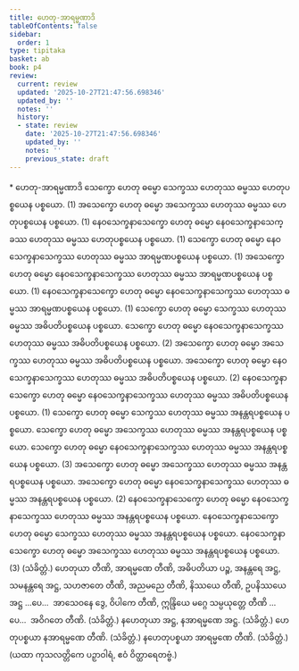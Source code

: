 ```yaml
---
title: ဟေတု-အာရမ္မဏာဒိ
tableOfContents: false
sidebar:
  order: 1
type: tipitaka
basket: ab
book: p4
review:
  current: review
  updated: '2025-10-27T21:47:56.698346'
  updated_by: ''
  notes: ''
  history:
  - state: review
    date: '2025-10-27T21:47:56.698346'
    updated_by: ''
    notes: ''
    previous_state: draft
---
```



<ReviewStatus review={frontmatter.review} showDetails={true} />

<HypothesisAnnotation frontmatter={frontmatter} />

<DynamicBreadcrumb />

<Paragraph type="center" book="p4">
* ဟေတု-အာရမ္မဏာဒိ
</Paragraph>

<Division number="148" book="p4" e="ch" v="39" p="517">

<Paragraph number="525" book="p4">
သေက္ခော ဟေတု ဓမ္မော သေက္ခဿ ဟေတုဿ ဓမ္မဿ ဟေတုပစ္စယေန ပစ္စယော. (1)
</Paragraph>

<Paragraph number="526" book="p4">
အသေက္ခော ဟေတု ဓမ္မော အသေက္ခဿ ဟေတုဿ ဓမ္မဿ ဟေတုပစ္စယေန ပစ္စယော. (1)
</Paragraph>

<Paragraph number="527" book="p4">
နေဝသေက္ခနာသေက္ခော ဟေတု ဓမ္မော နေဝသေက္ခနာသေက္ခဿ ဟေတုဿ ဓမ္မဿ ဟေတုပစ္စယေန ပစ္စယော. (1)
</Paragraph>

</Division>
<Division number="149" book="p4" e="ch" v="39" p="517">

<Paragraph number="528" book="p4">
သေက္ခော ဟေတု ဓမ္မော နေဝသေက္ခနာသေက္ခဿ ဟေတုဿ ဓမ္မဿ အာရမ္မဏပစ္စယေန ပစ္စယော. (1)
</Paragraph>

<Paragraph number="529" book="p4">
အသေက္ခော ဟေတု ဓမ္မော နေဝသေက္ခနာသေက္ခဿ ဟေတုဿ ဓမ္မဿ အာရမ္မဏပစ္စယေန ပစ္စယော. (1)
</Paragraph>

<Paragraph number="530" book="p4">
နေဝသေက္ခနာသေက္ခော ဟေတု ဓမ္မော နေဝသေက္ခနာသေက္ခဿ ဟေတုဿ ဓမ္မဿ အာရမ္မဏပစ္စယေန ပစ္စယော. (1)
</Paragraph>

</Division>
<Division number="150" book="p4" e="ch" v="39" p="518">

<Paragraph number="531" book="p4">
သေက္ခော ဟေတု ဓမ္မော သေက္ခဿ ဟေတုဿ ဓမ္မဿ အဓိပတိပစ္စယေန ပစ္စယော. သေက္ခော ဟေတု ဓမ္မော နေဝသေက္ခနာသေက္ခဿ ဟေတုဿ ဓမ္မဿ အဓိပတိပစ္စယေန ပစ္စယော. (2)
</Paragraph>

<Paragraph number="532" book="p4">
အသေက္ခော ဟေတု ဓမ္မော အသေက္ခဿ ဟေတုဿ ဓမ္မဿ အဓိပတိပစ္စယေန ပစ္စယော. အသေက္ခော ဟေတု ဓမ္မော နေဝသေက္ခနာသေက္ခဿ ဟေတုဿ ဓမ္မဿ အဓိပတိပစ္စယေန ပစ္စယော. (2)
</Paragraph>

<Paragraph number="533" book="p4">
နေဝသေက္ခနာသေက္ခော ဟေတု ဓမ္မော နေဝသေက္ခနာသေက္ခဿ ဟေတုဿ ဓမ္မဿ အဓိပတိပစ္စယေန ပစ္စယော. (1)
</Paragraph>

</Division>
<Division number="151" book="p4" e="ch" v="39" p="518">

<Paragraph number="534" book="p4">
သေက္ခော ဟေတု ဓမ္မော သေက္ခဿ ဟေတုဿ ဓမ္မဿ အနန္တရပစ္စယေန ပစ္စယော. သေက္ခော ဟေတု ဓမ္မော အသေက္ခဿ ဟေတုဿ ဓမ္မဿ အနန္တရပစ္စယေန ပစ္စယော. သေက္ခော ဟေတု ဓမ္မော နေဝသေက္ခနာသေက္ခဿ ဟေတုဿ ဓမ္မဿ အနန္တရပစ္စယေန ပစ္စယော. (3)
</Paragraph>

<Paragraph number="535" book="p4">
အသေက္ခော ဟေတု ဓမ္မော အသေက္ခဿ ဟေတုဿ ဓမ္မဿ အနန္တရပစ္စယေန ပစ္စယော. အသေက္ခော ဟေတု ဓမ္မော နေဝသေက္ခနာသေက္ခဿ ဟေတုဿ ဓမ္မဿ အနန္တရပစ္စယေန ပစ္စယော. (2)
</Paragraph>

<Paragraph number="536" book="p4">
နေဝသေက္ခနာသေက္ခော ဟေတု ဓမ္မော နေဝသေက္ခနာသေက္ခဿ ဟေတုဿ ဓမ္မဿ အနန္တရပစ္စယေန ပစ္စယော. နေဝသေက္ခနာသေက္ခော ဟေတု ဓမ္မော သေက္ခဿ ဟေတုဿ ဓမ္မဿ အနန္တရပစ္စယေန ပစ္စယော. နေဝသေက္ခနာသေက္ခော ဟေတု ဓမ္မော အသေက္ခဿ ဟေတုဿ ဓမ္မဿ အနန္တရပစ္စယေန ပစ္စယော. (3) (သံခိတ္တံ.)
</Paragraph>

</Division>
<Division number="152" book="p4" e="ch" v="39" p="518">

<Paragraph number="537" book="p4">
ဟေတုယာ တီဏိ, အာရမ္မဏေ တီဏိ, အဓိပတိယာ ပဉ္စ, အနန္တရေ အဋ္ဌ, သမနန္တရေ အဋ္ဌ, သဟဇာတေ တီဏိ, အညမညေ တီဏိ, နိဿယေ တီဏိ, ဥပနိဿယေ အဋ္ဌ …ပေ…  အာသေဝနေ ဒွေ, ဝိပါကေ တီဏိ, ဣန္ဒြိယေ မဂ္ဂေ သမ္ပယုတ္တေ တီဏိ …ပေ…  အဝိဂတေ တီဏိ. (သံခိတ္တံ.)
</Paragraph>

<Paragraph number="538" book="p4">
နဟေတုယာ အဋ္ဌ, နအာရမ္မဏေ အဋ္ဌ. (သံခိတ္တံ.)
</Paragraph>

<Paragraph number="539" book="p4">
ဟေတုပစ္စယာ နအာရမ္မဏေ တီဏိ. (သံခိတ္တံ.)
</Paragraph>

<Paragraph number="540" book="p4">
နဟေတုပစ္စယာ အာရမ္မဏေ တီဏိ. (သံခိတ္တံ.)
</Paragraph>

<Paragraph number="541" book="p4">
(ယထာ ကုသလတ္တိကေ ပဉှာဝါရံ, ဧဝံ ဝိတ္ထာရေတဗ္ဗံ.)
</Paragraph>
</Division>